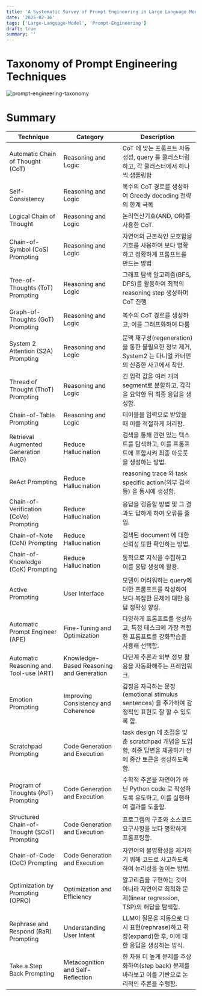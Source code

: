 ```yaml
---
title: 'A Systematic Survey of Prompt Engineering in Large Language Models: Techniques and Applications'
date: '2025-02-16'
tags: ['Large-Language-Model', 'Prompt-Engineering']
draft: true
summary: ''
---
```


# Taxonomy of Prompt Engineering Techniques

<img
  src="/static/images/paper-review/prompt-engineering-taxonomy.png"
  alt="prompt-engineering-taxonomy"
  className="mx-auto block w-full"
/>


# Summary

| **Technique**                      | **Category**                                | **Description** |
|-------------------------------------|--------------------------------------------|---------------|
| Automatic Chain of Thought (CoT)    | Reasoning and Logic                        | CoT 에 맞는 프롬프트 자동 생성, query 를 클러스터링하고, 각 클러스터에서 하나씩 샘플링함 |
| Self-Consistency                    | Reasoning and Logic                        | 복수의 CoT 경로를 생성하여 Greedy decoding 전략의 한계 극복 |
| Logical Chain of Thought            | Reasoning and Logic                        | 논리연산기호(AND, OR)를 사용한 CoT. |
| Chain-of-Symbol (CoS) Prompting     | Reasoning and Logic                        | 자연어의 근본적인 모호함을 기호를 사용하여 보다 명확하고 정확하게 프롬프트를 만드는 방법 |
| Tree-of-Thoughts (ToT) Prompting    | Reasoning and Logic                        | 그래프 탐색 알고리즘(BFS, DFS)를 활용하여 최적의 reasoning step 생성하며 CoT 진행 |
| Graph-of-Thoughts (GoT) Prompting   | Reasoning and Logic                        | 복수의 CoT 경로를 생성하고, 이를 그래프화하여 다룸 |
| System 2 Attention (S2A) Prompting  | Reasoning and Logic                        | 문맥 재구성(regeneration)을 통한 불필요한 정보 제거, System2 는 다니얼 카너먼의 신중한 사고에서 착안. |
| Thread of Thought (ThoT) Prompting  | Reasoning and Logic                        | 긴 입력 값을 여러 개의 segment로 분할하고, 각각을 요약한 뒤 최종 응답을 생성함. |
| Chain-of-Table Prompting            | Reasoning and Logic                        | 테이블을 입력으로 받았을 때 이를 적절하게 처리함. |
| Retrieval Augmented Generation (RAG) | Reduce Hallucination                       | 검색을 통해 관련 있는 텍스트를 탐색하고, 이를 프롬프트에 포함시켜 최종 아웃풋을 생성하는 방법. |
| ReAct Prompting                     | Reduce Hallucination                       | reasoning trace 와 task specific action(외부 검색 등) 을 동시에 생성함. |
| Chain-of-Verification (CoVe) Prompting | Reduce Hallucination                     | 응답을 검증할 방법 및 그 결과도 답하게 하여 오류를 줄임. |
| Chain-of-Note (CoN) Prompting       | Reduce Hallucination                       | 검색된 document 에 대한 신뢰성 또한 확인하는 방법. |
| Chain-of-Knowledge (CoK) Prompting  | Reduce Hallucination                       | 동적으로 지식을 수집하고 이를 응답 생성에 활용. |
| Active Prompting                    | User Interface                            | 모델이 어려워하는 query에 대한 프롬프트를 작성하여 보다 복잡한 문제에 대한 응답 정확성 향상. |
| Automatic Prompt Engineer (APE)     | Fine-Tuning and Optimization              | 다양하게 프롬프트를 생성하고, 특정 테스크에 가장 적합한 프롬프트를 강화학습을 사용해 선택함. |
| Automatic Reasoning and Tool-use (ART) | Knowledge-Based Reasoning and Generation | 다단계 추론과 외부 정보 활용을 자동화해주는 프레임워크. |
| Emotion Prompting                   | Improving Consistency and Coherence       | 감정을 자극하는 문장(emotional stimulus sentences) 을 추가하여 감정적인 표현도 잘 할 수 있도록 함. |
| Scratchpad Prompting                 | Code Generation and Execution             | task design 에 초점을 맞춘 scratchpad 개념을 도입함, 최종 답변을 제공하기 전에 중간 토큰을 생성하도록 함. |
| Program of Thoughts (PoT) Prompting  | Code Generation and Execution             | 수학적 추론을 자연어가 아닌 Python code 로 작성하도록 유도하고, 이를 실행하여 결과를 도출함. |
| Structured Chain-of-Thought (SCoT) Prompting | Code Generation and Execution      | 프로그램의 구조와 소스코드 요구사항을 보다 명확하게 프롬프팅함. |
| Chain-of-Code (CoC) Prompting       | Code Generation and Execution             | 자연어의 불명확성을 제거하기 위해 코드로 사고하도록 하여 논리성을 높이는 방법. |
| Optimization by Prompting (OPRO)    | Optimization and Efficiency               | 알고리즘을 구현하는 것이 아니라 자연어로 최적화 문제(linear regression, TSP)의 해답을 탐색함. |
| Rephrase and Respond (RaR) Prompting | Understanding User Intent                 | LLM이 질문을 자동으로 다시 표현(rephrase)하고 확장(expand)한 후, 이에 대한 응답을 생성하는 방식. |
| Take a Step Back Prompting          | Metacognition and Self-Reflection         | 한 차원 더 높게 문제를 추상화하여(step back) 문제를 바라보고 이를 기반으로 논리적인 추론을 수행함. |
